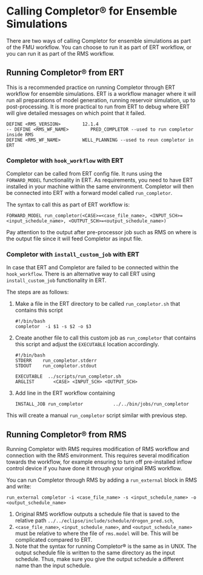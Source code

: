 # Calling Completor® for Ensemble Simulations
There are two ways of calling Completor for ensemble simulations as part of the FMU workflow.
You can choose to run it as part of ERT workflow, or you can run it as part of the RMS workflow.

## Running Completor® from ERT
This is a recommended practice on running Completor through ERT workflow for ensemble simulations.
ERT is a workflow manager where it will run all preparations of model generation,
running reservoir simulation, up to post-processing.
It is more practical to run from ERT to debug where ERT will give detailed messages on which point that it failed.

```
DEFINE <RMS_VERSION>        12.1.4
-- DEFINE <RMS_WF_NAME>        PRED_COMPLETOR --used to run completor inside RMS
DEFINE <RMS_WF_NAME>        WELL_PLANNING --used to reun completor in ERT
```

[//]: # (![ERT configuration workflow definition]&#40;../../static/img/fmu/ert_1.png&#41;)

[//]: # (```)

[//]: # (-- Run Completor with ERT)

[//]: # (-- Completor)

[//]: # (FORWARD_MODEL RUN_COMPLETOR&#40;<ARG1>=<RUNPATH>/ert/input/config/op5_gp_aicd.config, <ARG2>=eclipse/include_pred/schedule/drogon_pred.sch, <ARG3>=eclipse/include_pred/&#41;)

[//]: # (```)

### Completor with `hook_workflow` with ERT

Completor can be called from ERT config file.
It runs using the `FORWARD_MODEL` functionality in ERT.
As requirements, you need to have ERT installed in your machine within the same environment.
Completor will then be connected into ERT with a forward model called `run_completor`.

The syntax to call this as part of ERT workflow is:
```shell
FORWARD_MODEL run_completor(<CASE>=<case_file_name>, <INPUT_SCH>=<input_schedule_name>, <OUTPUT_SCH>=<output_schedule_name>)
```

Pay attention to the output after pre-processor job such as RMS on where is the output file since it will feed Completor as input file.

### Completor with `install_custom_job` with ERT

In case that ERT and Completor are failed to be connected within the `hook_workflow`. There is an alternative way to call ERT using `install_custom_job` functionality in ERT.

The steps are as follows:
1. Make a file in the ERT directory to be called `run_completor.sh` that contains this script
    ```shell
    #!/bin/bash
    completor  -i $1 -s $2 -o $3
    ```
2. Create another file to call this custom job as `run_completor` that contains this script and adjust the `EXECUTABLE` location accordingly.
    ```shell
    #!/bin/bash
    STDERR    run_completor.stderr
    STDOUT    run_completor.stdout

    EXECUTABLE  ../scripts/run_completor.sh
    ARGLIST       <CASE> <INPUT_SCH> <OUTPUT_SCH>
    ```
3. Add line in the ERT workflow containing
    ```shell
    INSTALL_JOB	run_completor			../../bin/jobs/run_completor
    ```

This will create a manual `run_completor` script similar with previous step.

## Running Completor® from RMS

Running Completor with RMS requires modification of RMS workflow and connection with the RMS environment. This requires several modification towards the workflow, for example ensuring to turn off pre-installed inflow control device if you have done it through your original RMS workflow.

You can run Completor through RMS by adding a `run_external` block in RMS and write:
``` shell
run_external completor -i <case_file_name> -s <input_schedule_name> -o <output_schedule_name>
```

1. Original RMS workflow outputs a schedule file that is saved to
    the relative path `../../eclipse/include/schedule/drogon_pred.sch`,
2. `<case_file_name>`, `<input_schedule_name>`, and `<output_schedule_name>` must be relative to where the file of `rms.model` will be. This will be complicated compared to ERT.
3. Note that the syntax for running Completor® is the same as in UNIX.
The output schedule file is written to the same directory as the input schedule.
Thus, make sure you give the output schedule a different name than the input schedule.